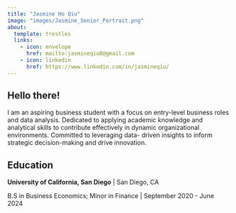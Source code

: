```yaml
---
title: "Jasmine Ho Qiu"
image: "images/Jasmine_Senior_Portrait.png"
about:
  template: trestles
  links: 
    - icon: envelope
      href: mailto:jasmineqiu0@gmail.com
    - icon: linkedin
      href: https://www.linkedin.com/in/jasmineqiu/
---
```


## Hello there!

I am an aspiring business student with a focus on entry-level business roles and data analysis. Dedicated to applying academic knowledge and analytical skills to contribute effectively in dynamic organizational environments. Committed to leveraging data- driven insights to inform strategic decision-making and drive innovation.

## Education 

**University of California, San Diego** | San Diego, CA

B.S in Business Economics; Minor in Finance | September 2020 - June 2024


